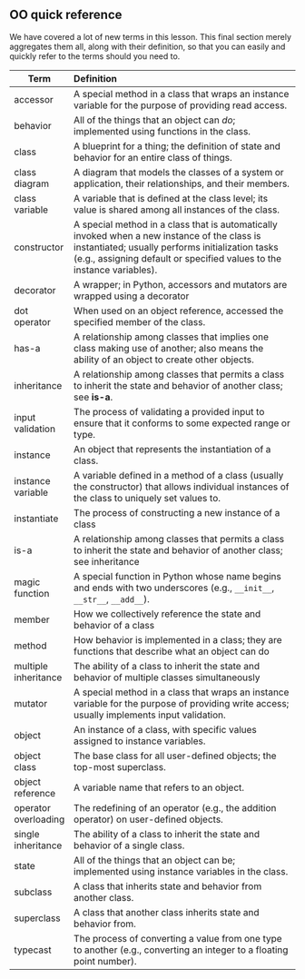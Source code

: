 ## OO quick reference
We have covered a lot of new terms in this lesson. This final section merely aggregates them all, along
with their definition, so that you can easily and quickly refer to the terms should you need to.

| Term | Definition |
|--|:--------|
|accessor|A special method in a class that wraps an instance variable for the purpose of providing read access.|
|behavior|All of the things that an object can *do*; implemented using functions in the class.|
|class|A blueprint for a thing; the definition of state and behavior for an entire class of things.|
|class diagram|A diagram that models the classes of a system or application, their relationships, and their members.|
|class variable|A variable that is defined at the class level; its value is shared among all instances of the class.|
|constructor|A special method in a class that is automatically invoked when a new instance of the class is instantiated; usually performs initialization tasks (e.g., assigning default or specified values to the instance variables).|
|decorator|A wrapper; in Python, accessors and mutators are wrapped using a decorator|
|dot operator|When used on an object reference, accessed the specified member of the class.|
|has-a|A relationship among classes that implies one class making use of another; also means the ability of an object to create other objects.|
|inheritance|A relationship among classes that permits a class to inherit the state and behavior of another class; see **is-a**.|
|input validation|The process of validating a provided input to ensure that it conforms to some expected range or type.|
|instance|An object that represents the instantiation of a class.|
|instance variable|A variable defined in a method of a class (usually the constructor) that allows individual instances of the class to uniquely set values to.|
|instantiate|The process of constructing a new instance of a class|
|is-a|A relationship among classes that permits a class to inherit the state and behavior of another class; see inheritance|
|magic function|A special function in Python whose name begins and ends with two underscores (e.g., `__init__`, `__str__`, `__add__`).|
|member|How we collectively reference the state and behavior of a class|
|method|How behavior is implemented in a class; they are functions that describe what an object can do|
|multiple inheritance|The ability of a class to inherit the state and behavior of multiple classes simultaneously|
|mutator|A special method in a class that wraps an instance variable for the purpose of providing write access; usually implements input validation.|
|object|An instance of a class, with specific values assigned to instance variables.|
|object class|The base class for all user-defined objects; the top-most superclass.|
|object reference|A variable name that refers to an object.|
|operator overloading|The redefining of an operator (e.g., the addition operator) on user-defined objects.|
|single inheritance|The ability of a class to inherit the state and behavior of a single class.|
|state|All of the things that an object can be; implemented using instance variables in the class.|
|subclass|A class that inherits state and behavior from another class.|
|superclass|A class that another class inherits state and behavior from.|
|typecast|The process of converting a value from one type to another (e.g., converting an integer to a floating point number).|

